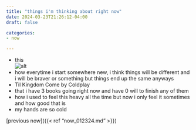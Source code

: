 ```yaml
---
title: "things i'm thinking about right now"
date: 2024-03-23T21:26:12-04:00
draft: false

categories: 
- now

---
```

- this \
![alt](/images/text1.png)
- how everytime i start somewhere new, i think things will be different and i will be braver or something but things end up the same anyways
- Til Kingdom Come by Coldplay
- that i have 3 books going right now and have 0 will to finish any of them
- how i used to feel this heavy all the time but now i only feel it sometimes and how good that is
- my hands are so cold


[previous now]({{< ref "now_012324.md" >}})